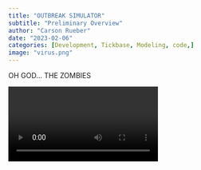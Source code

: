 ```yaml
---
title: "OUTBREAK SIMULATOR"
subtitle: "Preliminary Overview"
author: "Carson Rueber"
date: "2023-02-06"
categories: [Development, Tickbase, Modeling, code,]
image: "virus.png"
---
```


OH GOD... THE ZOMBIES

![](SEPA.mp4)